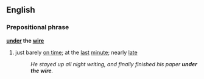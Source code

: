==English==
===Prepositional phrase===
'''[[under]] the [[wire]]'''
# {{idiom}} just barely [[on time]];  at the [[last]] [[minute]]; nearly [[late]]
#:''He stayed up all night writing, and finally finished his paper '''under the wire'''.''